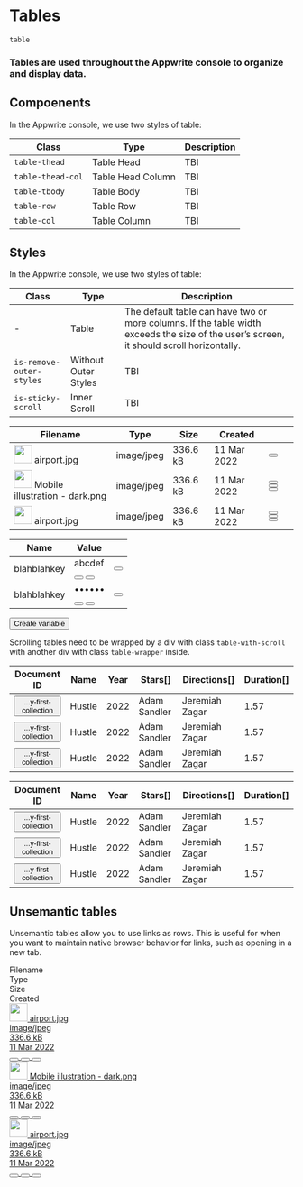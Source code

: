 # Tables

`table`

### Tables are used throughout the Appwrite console to organize and display data.

## Compoenents

In the Appwrite console, we use two styles of table:

| Class             | Type              | Description |
| ----------------- | ----------------- | ----------- |
| `table-thead`     | Table Head        | TBI         |
| `table-thead-col` | Table Head Column | TBI         |
| `table-tbody`     | Table Body        | TBI         |
| `table-row`       | Table Row         | TBI         |
| `table-col`       | Table Column      | TBI         |

## Styles

In the Appwrite console, we use two styles of table:

| Class                    | Type                 | Description                                                                                                                              |
| ------------------------ | -------------------- | ---------------------------------------------------------------------------------------------------------------------------------------- |
| -                        | Table                | The default table can have two or more columns. If the table width exceeds the size of the user’s screen, it should scroll horizontally. |
| `is-remove-outer-styles` | Without Outer Styles | TBI                                                                                                                                      |
| `is-sticky-scroll`       | Inner Scroll         | TBI                                                                                                                                      |

<Preview center>
<table class="table is-selected-columns-mobile">
    <thead class="table-thead">
    <tr class="table-row">
        <th class="table-thead-col"><span class="eyebrow-heading-3">Filename</span></th>
        <th class="table-thead-col is-only-desktop" style="--p-col-width:140">
            <span class="eyebrow-heading-3">Type</span>
        </th>
        <th class="table-thead-col is-only-desktop" style="--p-col-width:100">
            <span class="eyebrow-heading-3">Size</span>
        </th>
        <th class="table-thead-col is-only-desktop" style="--p-col-width:120">
            <span class="eyebrow-heading-3">Created</span>
        </th>
        <th class="table-thead-col" style="--p-col-width:40">
        </th>
    </tr>
    </thead>
    <tbody class="table-tbody">
    <tr class="table-row">
        <td class="table-col" data-title="Name">
            <div class="u-inline-flex u-cross-center u-gap-12">
                <span class="image">
                     <img
                             class="avatar"
                             width="32"
                             height="32"
                             src="https://unsplash.it/41"
                             alt=""
                     />
                </span>
                <span class="text u-break-word u-line-height-1-5">airport.jpg</span>
            </div>
        </td>
        <td class="table-col is-only-desktop" data-title="Type">
            <div class="tag"><span class="text">image/jpeg</span></div>
        </td>
        <td class="table-col is-only-desktop" data-title="Size">
            <span class="text">336.6 kB</span>
        </td>
        <td class="table-col is-only-desktop" data-title="Created">
            <time class="text">11 Mar 2022</time>
        </td>
        <td class="table-col u-overflow-visible">
              <button class="button is-text is-only-icon" aria-label="more options">
                <span class="icon-dots-horizontal" aria-hidden="true"></span>
            </button>
        </td>
    </tr>
    <tr class="table-row">
        <td class="table-col" data-title="Name">
            <div class="u-inline-flex u-cross-center u-gap-12">
                <span class="image">
                     <img
                             class="avatar"
                             width="32"
                             height="32"
                             src="https://unsplash.it/40"
                             alt=""
                     />
                </span>
                <span class="text u-break-word u-line-height-1-5">Mobile illustration - dark.png</span>
            </div>
        </td>
        <td class="table-col is-only-desktop" data-title="Type">
            <div class="tag"><span class="text">image/jpeg</span></div>
        </td>
        <td class="table-col is-only-desktop" data-title="Size">
            <span class="text">336.6 kB</span>
        </td>
        <td class="table-col is-only-desktop" data-title="Created">
            <time class="text">11 Mar 2022</time>
        </td>
        <td class="table-col">
            <div class="u-flex">
                <button class="button is-text is-only-icon u-hide" aria-label="refresh">
                    <span class="icon-refresh" aria-hidden="true"></span>
                </button>
                <button class="button is-text is-only-icon u-hide" aria-label="delete item">
                    <span class="icon-trash" aria-hidden="true"></span>
                </button>
                <button class="button is-text is-only-icon" aria-label="more options">
                    <span class="icon-dots-horizontal" aria-hidden="true"></span>
                </button>
            </div>
        </td>
    </tr>
    <tr class="table-row">
        <td class="table-col" data-title="Name">
            <div class="u-inline-flex u-cross-center u-gap-12">
                <span class="image">
                     <img
                             class="avatar"
                             width="32"
                             height="32"
                             src="https://unsplash.it/442"
                             alt=""
                     />
                </span>
                <span class="text u-break-word u-line-height-1-5">airport.jpg</span>
            </div>
        </td>
        <td class="table-col is-only-desktop" data-title="Type">
            <div class="tag"><span class="text">image/jpeg</span></div>
        </td>
        <td class="table-col is-only-desktop" data-title="Size">
            <span class="text">336.6 kB</span>
        </td>
        <td class="table-col is-only-desktop" data-title="Created">
            <time class="text">11 Mar 2022</time>
        </td>
        <td class="table-col">
            <div class="u-flex">
                <button class="button is-text is-only-icon u-hide" aria-label="refresh">
                    <span class="icon-refresh" aria-hidden="true"></span>
                </button>
                <button class="button is-text is-only-icon u-hide" aria-label="delete item">
                    <span class="icon-trash" aria-hidden="true"></span>
                </button>
                <button class="button is-text is-only-icon" aria-label="more options">
                    <span class="icon-dots-horizontal" aria-hidden="true"></span>
                </button>
            </div>
        </td>
    </tr>
    </tbody>

</table>
</Preview>

<Preview center>
  <section class="card">
    <table class="table is-remove-outer-styles">
      <thead class="table-thead">
        <tr class="table-row">
          <th class="table-thead-col">
            <span class="eyebrow-heading-3">Name</span>
          </th>
          <th class="table-thead-col">
            <span class="eyebrow-heading-3">Value</span>
          </th>
          <th class="table-thead-col" style="--p-col-width:40"></th>
        </tr>
      </thead>
      <tbody class="table-tbody">
        <tr class="table-row">
          <td class="table-col" data-title="Name">
            <span class="text">blahblahkey</span>
          </td>
          <td class="table-col u-overflow-visible" data-title="value">
            <div class="interactive-text-output">
              <span class="text">abcdef</span>
              <div class="u-flex u-cross-child-start u-gap-8">
                <button
                  class="interactive-text-output-button"
                  aria-label="show hidden text"
                >
                  <span class="icon-eye-off" aria-hidden="true"></span>
                </button>
                <button
                  class="interactive-text-output-button"
                  aria-label="copy text"
                >
                  <span class="icon-duplicate" aria-hidden="true"></span>
                </button>
              </div>
            </div>
          </td>
          <td class="table-col u-overflow-visible" data-title="options">
            <button
              class="button is-text is-only-icon"
              aria-label="more options"
            >
              <span class="icon-dots-horizontal" aria-hidden="true"></span>
            </button>
          </td>
        </tr>
        <tr class="table-row">
          <td class="table-col" data-title="Name">
            <span class="text">blahblahkey</span>
          </td>
          <td class="table-col u-overflow-visible" data-title="value">
            <div class="interactive-text-output">
              <span class="text">••••••</span>
              <div class="u-flex u-cross-child-start u-gap-8">
                <button
                  class="interactive-text-output-button"
                  aria-label="show hidden text"
                >
                  <span class="icon-eye" aria-hidden="true"></span>
                </button>
                <button
                  class="interactive-text-output-button"
                  aria-label="copy text"
                >
                  <span class="icon-duplicate" aria-hidden="true"></span>
                </button>
              </div>
            </div>
          </td>
          <td class="table-col u-overflow-visible" data-title="options">
            <button
              class="button is-text is-only-icon"
              aria-label="more options"
            >
              <span class="icon-dots-horizontal" aria-hidden="true"></span>
            </button>
          </td>
        </tr>
      </tbody>
    </table>
    <div class="u-flex u-margin-block-start-16">
      <button class="button is-text u-padding-inline-0" type="button">
        <span class="icon-plus" aria-hidden="true"></span>
        <span class="text">Create variable</span>
      </button>
    </div>
  </section>
</Preview>

Scrolling tables need to be wrapped by a div with class `table-with-scroll` with another div with class `table-wrapper` inside.

<Preview center>
  <div class="table-with-scroll">
    <div class="table-wrapper">
      <table class="table">
        <thead class="table-thead">
          <tr class="table-row">
            <th class="table-thead-col" style="--p-col-width:230">
              <span class="eyebrow-heading-3">Document ID</span>
            </th>
            <th class="table-thead-col" style="--p-col-width:185">
              <span class="eyebrow-heading-3">Name</span>
            </th>
            <th class="table-thead-col" style="--p-col-width:185">
              <span class="eyebrow-heading-3">Year</span>
            </th>
            <th class="table-thead-col" style="--p-col-width:185">
              <span class="eyebrow-heading-3">Stars[]</span>
            </th>
            <th class="table-thead-col" style="--p-col-width:185">
              <span class="eyebrow-heading-3">Directions[]</span>
            </th>
            <th class="table-thead-col" style="--p-col-width:185">
              <span class="eyebrow-heading-3">Duration[]</span>
            </th>
          </tr>
        </thead>
        <tbody class="table-tbody">
          <tr class="table-row">
            <td class="table-col" data-title="Document ID">
              <button class="tag">
                <span class="icon-duplicate" aria-hidden="true"></span>
                <span class="text">...y-first-collection</span>
              </button>
            </td>
            <td class="table-col" data-title="Name">
              <span class="text">Hustle</span>
            </td>
            <td class="table-col" data-title="Year">
              <span class="text">2022</span>
            </td>
            <td class="table-col" data-title="Stars[]">
              <span class="text">Adam Sandler</span>
            </td>
            <td class="table-col" data-title="Directors[]">
              <span class="text">Jeremiah Zagar</span>
            </td>
            <td class="table-col" data-title="Duration[]">
              <span class="text">1.57</span>
            </td>
          </tr>
          <tr class="table-row">
            <td class="table-col" data-title="Document ID">
              <button class="tag">
                <span class="icon-duplicate" aria-hidden="true"></span>
                <span class="text">...y-first-collection</span>
              </button>
            </td>
            <td class="table-col" data-title="Name">
              <span class="text">Hustle</span>
            </td>
            <td class="table-col" data-title="Year">
              <span class="text">2022</span>
            </td>
            <td class="table-col" data-title="Stars[]">
              <span class="text">Adam Sandler</span>
            </td>
            <td class="table-col" data-title="Directors[]">
              <span class="text">Jeremiah Zagar</span>
            </td>
            <td class="table-col" data-title="Duration[]">
              <span class="text">1.57</span>
            </td>
          </tr>
          <tr class="table-row">
            <td class="table-col" data-title="Document ID">
              <button class="tag">
                <span class="icon-duplicate" aria-hidden="true"></span>
                <span class="text">...y-first-collection</span>
              </button>
            </td>
            <td class="table-col" data-title="Name">
              <span class="text">Hustle</span>
            </td>
            <td class="table-col" data-title="Year">
              <span class="text">2022</span>
            </td>
            <td class="table-col" data-title="Stars[]">
              <span class="text">Adam Sandler</span>
            </td>
            <td class="table-col" data-title="Directors[]">
              <span class="text">Jeremiah Zagar</span>
            </td>
            <td class="table-col" data-title="Duration[]">
              <span class="text">1.57</span>
            </td>
          </tr>
        </tbody>
      </table>
    </div>
  </div>
</Preview>

<Preview center>
  <div class="table-with-scroll">
    <div class="table-wrapper">
      <table class="table is-sticky-scroll">
        <thead class="table-thead">
          <tr class="table-row">
            <th class="table-thead-col" style="--p-col-width:230">
              <span class="eyebrow-heading-3">Document ID</span>
            </th>
            <th class="table-thead-col" style="--p-col-width:185">
              <span class="eyebrow-heading-3">Name</span>
            </th>
            <th class="table-thead-col" style="--p-col-width:185">
              <span class="eyebrow-heading-3">Year</span>
            </th>
            <th class="table-thead-col" style="--p-col-width:185">
              <span class="eyebrow-heading-3">Stars[]</span>
            </th>
            <th class="table-thead-col" style="--p-col-width:185">
              <span class="eyebrow-heading-3">Directions[]</span>
            </th>
            <th class="table-thead-col" style="--p-col-width:185">
              <span class="eyebrow-heading-3">Duration[]</span>
            </th>
          </tr>
        </thead>
        <tbody class="table-tbody">
          <tr class="table-row">
            <td class="table-col" data-title="Document ID">
              <button class="tag">
                <span class="icon-duplicate" aria-hidden="true"></span>
                <span class="text">...y-first-collection</span>
              </button>
            </td>
            <td class="table-col" data-title="Name">
              <span class="text">Hustle</span>
            </td>
            <td class="table-col" data-title="Year">
              <span class="text">2022</span>
            </td>
            <td class="table-col" data-title="Stars[]">
              <span class="text">Adam Sandler</span>
            </td>
            <td class="table-col" data-title="Directors[]">
              <span class="text">Jeremiah Zagar</span>
            </td>
            <td class="table-col" data-title="Duration[]">
              <span class="text">1.57</span>
            </td>
          </tr>
          <tr class="table-row">
            <td class="table-col" data-title="Document ID">
              <button class="tag">
                <span class="icon-duplicate" aria-hidden="true"></span>
                <span class="text">...y-first-collection</span>
              </button>
            </td>
            <td class="table-col" data-title="Name">
              <span class="text">Hustle</span>
            </td>
            <td class="table-col" data-title="Year">
              <span class="text">2022</span>
            </td>
            <td class="table-col" data-title="Stars[]">
              <span class="text">Adam Sandler</span>
            </td>
            <td class="table-col" data-title="Directors[]">
              <span class="text">Jeremiah Zagar</span>
            </td>
            <td class="table-col" data-title="Duration[]">
              <span class="text">1.57</span>
            </td>
          </tr>
          <tr class="table-row">
            <td class="table-col" data-title="Document ID">
              <button class="tag">
                <span class="icon-duplicate" aria-hidden="true"></span>
                <span class="text">...y-first-collection</span>
              </button>
            </td>
            <td class="table-col" data-title="Name">
              <span class="text">Hustle</span>
            </td>
            <td class="table-col" data-title="Year">
              <span class="text">2022</span>
            </td>
            <td class="table-col" data-title="Stars[]">
              <span class="text">Adam Sandler</span>
            </td>
            <td class="table-col" data-title="Directors[]">
              <span class="text">Jeremiah Zagar</span>
            </td>
            <td class="table-col" data-title="Duration[]">
              <span class="text">1.57</span>
            </td>
          </tr>
        </tbody>
      </table>
    </div>
  </div>
</Preview>

## Unsemantic tables

Unsemantic tables allow you to use links as rows. This is useful for when you want to maintain native browser behavior for links, such as opening in a new tab.

<Preview center>
  <div class="table" role="table">
    <div class="table-thead" role="rowheader">
      <div class="table-row" role="row">
        <div class="table-thead-col" role="columnheader">
          <span class="eyebrow-heading-3">Filename</span>
        </div>
        <div
          class="table-thead-col is-only-desktop"
          role="columnheader"
          style="--p-col-width:140"
        >
          <span class="eyebrow-heading-3">Type</span>
        </div>
        <div
          class="table-thead-col is-only-desktop"
          role="columnheader"
          style="--p-col-width:100"
        >
          <span class="eyebrow-heading-3">Size</span>
        </div>
        <div
          class="table-thead-col is-only-desktop"
          role="columnheader"
          style="--p-col-width:120"
        >
          <span class="eyebrow-heading-3">Created</span>
        </div>
        <div
          class="table-thead-col"
          role="columnheader"
          style="--p-col-width:40"
        ></div>
      </div>
    </div>
    <div class="table-tbody" role="rowgroup">
      <a class="table-row" role="row" href="#">
        <div class="table-col" role="cell" data-title="Name">
          <div class="u-inline-flex u-cross-center u-gap-12">
            <span class="image">
              <img
                class="avatar"
                width="32"
                height="32"
                src="https://unsplash.it/40"
                alt=""
              />
            </span>
            <span class="text u-break-word u-line-height-1-5">airport.jpg</span>
          </div>
        </div>
        <div class="table-col is-only-desktop" role="cell" data-title="Type">
          <div class="tag">
            <span class="text">image/jpeg</span>
          </div>
        </div>
        <div class="table-col is-only-desktop" role="cell" data-title="Size">
          <span class="text">336.6 kB</span>
        </div>
        <div class="table-col is-only-desktop" role="cell" data-title="Created">
          <time class="text">11 Mar 2022</time>
        </div>
        <div class="table-col" role="cell" date-title="Options">
          <div class="u-flex">
            <button
              class="button is-text is-only-icon u-hide"
              aria-label="refresh"
            >
              <span class="icon-refresh" aria-hidden="true"></span>
            </button>
            <button
              class="button is-text is-only-icon u-hide"
              aria-label="delete item"
            >
              <span class="icon-trash" aria-hidden="true"></span>
            </button>
            <button
              class="button is-text is-only-icon"
              aria-label="more options"
            >
              <span class="icon-dots-horizontal" aria-hidden="true"></span>
            </button>
          </div>
        </div>
      </a>
      <a class="table-row" role="row" href="#">
        <div class="table-col" role="cell" data-title="Name">
          <div class="u-inline-flex u-cross-center u-gap-12">
            <span class="image">
              <img
                class="avatar"
                width="32"
                height="32"
                src="https://unsplash.it/40"
                alt=""
              />
            </span>
            <span class="text u-break-word u-line-height-1-5">
              Mobile illustration - dark.png
            </span>
          </div>
        </div>
        <div class="table-col is-only-desktop" role="cell" data-title="Type">
          <div class="tag">
            <span class="text">image/jpeg</span>
          </div>
        </div>
        <div class="table-col is-only-desktop" role="cell" data-title="Size">
          <span class="text">336.6 kB</span>
        </div>
        <div class="table-col is-only-desktop" role="cell" data-title="Created">
          <time class="text">11 Mar 2022</time>
        </div>
        <div class="table-col" role="cell" date-title="Options">
          <div class="u-flex">
            <button
              class="button is-text is-only-icon u-hide"
              aria-label="refresh"
            >
              <span class="icon-refresh" aria-hidden="true"></span>
            </button>
            <button
              class="button is-text is-only-icon u-hide"
              aria-label="delete item"
            >
              <span class="icon-trash" aria-hidden="true"></span>
            </button>
            <button
              class="button is-text is-only-icon"
              aria-label="more options"
            >
              <span class="icon-dots-horizontal" aria-hidden="true"></span>
            </button>
          </div>
        </div>
      </a>
      <a class="table-row" role="row" href="#">
        <div class="table-col" role="cell" data-title="Name">
          <div class="u-inline-flex u-cross-center u-gap-12">
            <span class="image">
              <img
                class="avatar"
                width="32"
                height="32"
                src="https://unsplash.it/39"
                alt=""
              />
            </span>
            <span class="text u-break-word u-line-height-1-5">airport.jpg</span>
          </div>
        </div>
        <div class="table-col is-only-desktop" role="cell" data-title="Type">
          <div class="tag">
            <span class="text">image/jpeg</span>
          </div>
        </div>
        <div class="table-col is-only-desktop" role="cell" data-title="Size">
          <span class="text">336.6 kB</span>
        </div>
        <div class="table-col is-only-desktop" role="cell" data-title="Created">
          <time class="text">11 Mar 2022</time>
        </div>
        <div class="table-col" role="cell" date-title="Options">
          <div class="u-flex">
            <button
              class="button is-text is-only-icon u-hide"
              aria-label="refresh"
            >
              <span class="icon-refresh" aria-hidden="true"></span>
            </button>
            <button
              class="button is-text is-only-icon u-hide"
              aria-label="delete item"
            >
              <span class="icon-trash" aria-hidden="true"></span>
            </button>
            <button
              class="button is-text is-only-icon"
              aria-label="more options"
            >
              <span class="icon-dots-horizontal" aria-hidden="true"></span>
            </button>
          </div>
        </div>
      </a>
    </div>
  </div>
</Preview>
